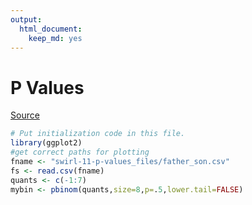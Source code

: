 ```yaml
---
output:
  html_document:
    keep_md: yes
---
```

# P Values

[Source](https://github.com/swirldev/swirl_courses/tree/master/Statistical_Inference/P_Values)

```r

# Put initialization code in this file.
library(ggplot2)
#get correct paths for plotting
fname <- "swirl-11-p-values_files/father_son.csv"
fs <- read.csv(fname)
quants <- c(-1:7)
mybin <- pbinom(quants,size=8,p=.5,lower.tail=FALSE)
```